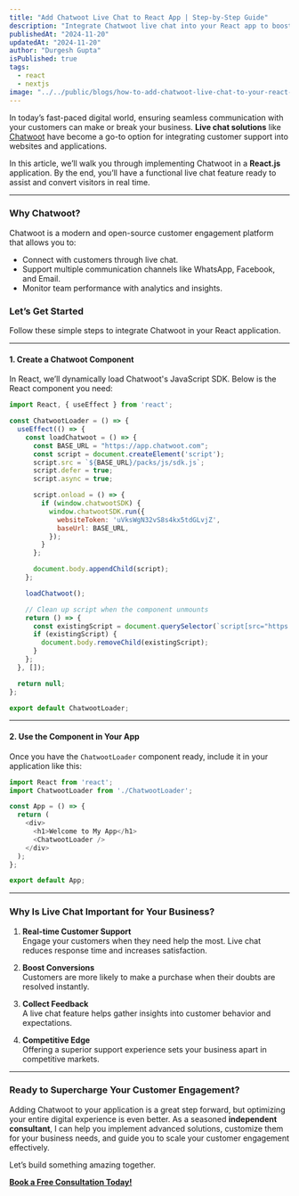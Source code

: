 ```yaml
---
title: "Add Chatwoot Live Chat to React App | Step-by-Step Guide"
description: "Integrate Chatwoot live chat into your React app to boost engagement, provide real-time support, and increase conversions. Book a free consultation today!"
publishedAt: "2024-11-20"
updatedAt: "2024-11-20"
author: "Durgesh Gupta"
isPublished: true
tags:
  - react
  - nextjs
image: "../../public/blogs/how-to-add-chatwoot-live-chat-to-your-react-app.png"
---
```


In today’s fast-paced digital world, ensuring seamless communication with your customers can make or break your business. **Live chat solutions** like [Chatwoot](https://www.chatwoot.com/) have become a go-to option for integrating customer support into websites and applications.

In this article, we’ll walk you through implementing Chatwoot in a **React.js** application. By the end, you’ll have a functional live chat feature ready to assist and convert visitors in real time.

----------

### Why Chatwoot?

Chatwoot is a modern and open-source customer engagement platform that allows you to:

-   Connect with customers through live chat.
-   Support multiple communication channels like WhatsApp, Facebook, and Email.
-   Monitor team performance with analytics and insights.

### Let’s Get Started

Follow these simple steps to integrate Chatwoot in your React application.

----------

#### 1. Create a Chatwoot Component

In React, we’ll dynamically load Chatwoot's JavaScript SDK. Below is the React component you need:

```javascript
import React, { useEffect } from 'react';

const ChatwootLoader = () => {
  useEffect(() => {
    const loadChatwoot = () => {
      const BASE_URL = "https://app.chatwoot.com";
      const script = document.createElement('script');
      script.src = `${BASE_URL}/packs/js/sdk.js`;
      script.defer = true;
      script.async = true;

      script.onload = () => {
        if (window.chatwootSDK) {
          window.chatwootSDK.run({
            websiteToken: 'uVksWgN32vS8s4kx5tdGLvjZ',
            baseUrl: BASE_URL,
          });
        }
      };

      document.body.appendChild(script);
    };

    loadChatwoot();

    // Clean up script when the component unmounts
    return () => {
      const existingScript = document.querySelector(`script[src="https://app.chatwoot.com/packs/js/sdk.js"]`);
      if (existingScript) {
        document.body.removeChild(existingScript);
      }
    };
  }, []);

  return null;
};

export default ChatwootLoader;

```

----------

#### 2. Use the Component in Your App

Once you have the `ChatwootLoader` component ready, include it in your application like this:

```javascript
import React from 'react';
import ChatwootLoader from './ChatwootLoader';

const App = () => {
  return (
    <div>
      <h1>Welcome to My App</h1>
      <ChatwootLoader />
    </div>
  );
};

export default App;

```

----------

### Why Is Live Chat Important for Your Business?

1.  **Real-time Customer Support**  
    Engage your customers when they need help the most. Live chat reduces response time and increases satisfaction.
    
2.  **Boost Conversions**  
    Customers are more likely to make a purchase when their doubts are resolved instantly.
    
3.  **Collect Feedback**  
    A live chat feature helps gather insights into customer behavior and expectations.
    
4.  **Competitive Edge**  
    Offering a superior support experience sets your business apart in competitive markets.
    

----------

### Ready to Supercharge Your Customer Engagement?

Adding Chatwoot to your application is a great step forward, but optimizing your entire digital experience is even better. As a seasoned **independent consultant**, I can help you implement advanced solutions, customize them for your business needs, and guide you to scale your customer engagement effectively.

Let’s build something amazing together.

**[Book a Free Consultation Today!](https://durgeshgupta.com/contact)**
